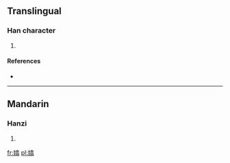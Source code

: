 ==Translingual==

===Han character===
{{Han char|rn=38|rad=女|as=12|sn=15|four=|canj=女人口一 (VORM)}}

# {{defn|Han|sort=女12}}

====References====
* {{Han ref|kx=0271.240|dkj=06732|dj=0539.160|hdz=21082.020|uh=5B06|ud=23302}}

----

==Mandarin==

===Hanzi===
{{cmn-hanzi|pin=[[xī]] ([[xi1]])|wg=hsi<sup>1</sup>}}

# {{defn|lang=cmn|sort=女12}}

[[fr:嬆]]
[[pl:嬆]]